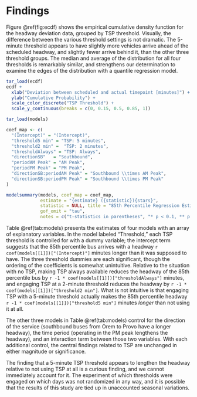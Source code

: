 # Findings

Figure \@ref(fig:ecdf) shows the empirical cumulative density function for the 
headway deviation data, grouped by TSP threshold. Visually, the difference 
between the various threshold settings is not dramatic. The 5-minute 
threshold appears to have slightly more vehicles arrive ahead of the
scheduled headway, and slightly fewer arrive behind it, than the other three
threshold groups. The median and average of the distribution for all four
thresholds is remarkably similar, and strengthens our determination to 
examine the edges of the distribution with a quantile regression model.

```r
tar_load(ecdf)
ecdf + 
  xlab("Deviation between scheduled and actual timepoint [minutes]") +
  ylab("Cumulative Probability") +
  scale_color_discrete("TSP Threshold") + 
  scale_y_continuous(breaks = c(0, 0.15, 0.5, 0.85, 1))
```


```r
tar_load(models)

coef_map <- c(
  "(Intercept)" = "(Intercept)", 
  "threshold5 min" = "TSP: 5 minutes",
  "threshold2 min" =  "TSP: 2 minutes",
  "thresholdAlways" = "TSP: Always",
  "directionSB"   = "Southbound", 
  "periodAM Peak" = "AM Peak", 
  "periodPM Peak" = "PM Peak", 
  "directionSB:periodAM Peak" = "Southbound \\times AM Peak",  
  "directionSB:periodPM Peak" = "Southbound \\times PM Peak"
)

modelsummary(models, coef_map = coef_map,
             estimate = "{estimate} ({statistic}){stars}",
             statistic = NULL, title = "85th Percentile Regression Estimates", 
             gof_omit = "tau",
             notes = c("t-statistics in parentheses", "* p < 0.1, ** p < 0.05, *** p < 0.01"))
```

Table \@ref(tab:models) presents the estimates of four models with an array 
of explanatory variables. In the model labeled "Threshold," each TSP threshold
is controlled for with a dummy variable; the intercept term suggests that the
85th percentile bus arrives with a headway `r coef(models[[1]])["(Intercept)"]` 
minutes longer than it was supposed to have. The three threshold dummies are
each significant, though the ordering of the coefficients is somewhat unintuitive.
Relative to the situation with no TSP, making TSP always available reduces the 
headway of the 85th percentile bus by `r -1 * coef(models[[1]])["thresholdAlways"]`
minutes, and engaging TSP at a 2-minute threshold reduces the headway by
`r -1 * coef(models[[1]])["threshold2 min"]`. What is not intuitive is that 
engaging TSP with a 5-minute threshold actually makes the 85th percentile
headway `r -1 * coef(models[[1]])["threshold5 min"]` minutes *longer* than 
not using it at all.

The other three models in Table \@ref(tab:models) control for the direction
of the service (southbound buses from Orem to Provo have a longer headway), the
time period (operating in the PM peak lengthens the headway), and an interaction
term between those two variables. With each additional control, the central 
findings related to TSP are unchanged in either magnitude or significance.

The finding that a 5-minute TSP threshold appears to lengthen the headway 
relative to not using TSP at all is a curious finding, and we cannot immediately
account for it. The experiment of which thresholds were engaged on which days
was not randomized in any way, and it is possible that the results of this 
study are tied up in unaccounted seasonal variations.
